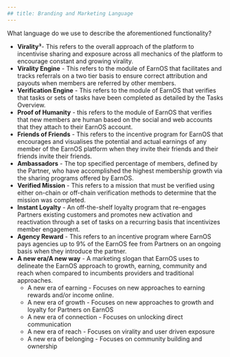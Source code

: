 ```yaml
---
## title: Branding and Marketing Language
---
```


What language do we use to describe the aforementioned functionality?

- **Virality³**- This refers to the overall approach of the platform to incentivise sharing and exposure across all mechanics of the platform to encourage constant and growing virality.
- **Virality Engine** - This refers to the module of EarnOS that facilitates and tracks referrals on a two tier basis to ensure correct attribution and payouts when members are referred by other members.
- **Verification Engine** - This refers to the module of EarnOS that verifies that tasks or sets of tasks have been completed as detailed by the Tasks Overview.
- **Proof of Humanity** - this refers to the module of EarnOS that verifies that new members are human based on the social and web accounts that they attach to their EarnOS account.
- **Friends of Friends** - This refers to the incentive program for EarnOS that encourages and visualises the potential and actual earnings of any member of the EarnOS platform when they invite their friends and their friends invite their friends.
- **Ambassadors** - The top specified percentage of members, defined by the Partner, who have accomplished the highest membership growth via the sharing programs offered by EarnOS.
- **Verified Mission** - This refers to a mission that must be verified using either on-chain or off-chain verification methods to determine that the mission was completed.
- **Instant Loyalty** - An off-the-shelf loyalty program that re-engages Partners existing customers and promotes new activation and reactivation through a set of tasks on a recurring basis that incentivizes member engagement.
- **Agency Reward** - This refers to an incentive program where EarnOS pays agencies up to 9% of the EarnOS fee from Partners on an ongoing basis when they introduce the partner.
- **A new era/A new way** - A marketing slogan that EarnOS uses to delineate the EarnOS approach to growth, earning, community and reach when compared to incumbents providers and traditional approaches.
  - A new era of earning - Focuses on new approaches to earning rewards and/or income online.
  - A new era of growth - Focuses on new approaches to growth and loyalty for Partners on EarnOS
  - A new era of connection - Focuses on unlocking direct communication
  - A new era of reach - Focuses on virality and user driven exposure
  - A new era of belonging - Focuses on community building and ownership
